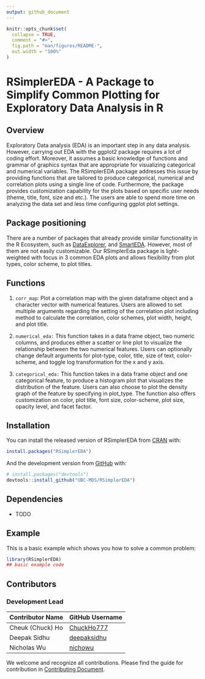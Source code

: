 ```yaml
---
output: github_document
---
```


<!-- README.md is generated from README.Rmd. Please edit that file -->

```r
knitr::opts_chunk$set(
  collapse = TRUE,
  comment = "#>",
  fig.path = "man/figures/README-",
  out.width = "100%"
)
```

# RSimplerEDA - A Package to Simplify Common Plotting for Exploratory Data Analysis in R

<!-- badges: start -->
<!-- badges: end -->


## Overview

Exploratory Data analysis (EDA) is an important step in any data analysis. 
However, carrying out EDA with the ggplot2 package requires a lot of coding effort. 
Moreover, it assumes a basic knowledge of functions and grammar of graphics syntax that are appropriate for visualizing categorical and numerical variables. The RSimplerEDA package addresses this issue by providing functions that are tailored to produce categorical, numerical and correlation plots using a single line of code. Furthermore, the package provides customization capability for the plots based on specific user needs (theme, title, font, size and etc.). The users are able to spend more time on analyzing the data set and less time configuring ggplot plot settings.

## Package positioning

There are a number of packages that already provide similar functionality in the R Ecosystem, such as
[DataExplorer](https://www.rdocumentation.org/packages/DataExplorer/versions/0.8.1), and [SmartEDA](https://www.rdocumentation.org/packages/SmartEDA/versions/0.3.6). However, most of them are not easily customizable. Our RSimplerEda package is light-weighted with focus in 3 common EDA plots and allows flexibility from plot types, color scheme, to plot titles.

## Functions

1. `corr_map`: Plot a correlation map with the given dataframe object and a character vector with numerical features. Users are allowed to set multiple arguments regarding the setting of the correlation plot including method to calculate the correlation, color schemes, plot width, height, and plot title.

2. `numerical_eda:` This function takes in a data frame object, two numeric columns, and produces either a scatter or line plot to visualize the relationship between the two numerical features. Users can optionally change default arguments for plot-type, color, title, size of text, color-scheme, and toggle log transformation for the x and y axis.

3. `categorical_eda:`  This function takes in a data frame object and one categorical feature, to produce a histogram plot that visualizes the distribution of the feature. Users can also choose to plot the density graph of the feature by specifying in plot_type. The function also offers customization on color, plot title, font size, color-scheme, plot size, opacity level, and facet factor.

## Installation

You can install the released version of RSimplerEDA from [CRAN](https://CRAN.R-project.org) with:

``` r
install.packages("RSimplerEDA")
```

And the development version from [GitHub](https://github.com/) with:

``` r
# install.packages("devtools")
devtools::install_github("UBC-MDS/RSimplerEDA")
```

## Dependencies
- TODO


## Example

This is a basic example which shows you how to solve a common problem:

```r
library(RSimplerEDA)
## basic example code
```

## Contributors

### Development Lead

|Contributor Name     | GitHub Username|
|---------------------|-----------|
|Cheuk (Chuck) Ho  | [ChuckHo777](https://github.com/ChuckHo777)|
|Deepak Sidhu      | [deepaksidhu](https://github.com/deepaksidhu)     |
|Nicholas Wu       | [nichowu](https://github.com/nichowu) |

We welcome and recognize all contributions. Please find the guide for contribution in [Contributing Document](https://github.com/UBC-MDS/RSimplerEDA/blob/master/.github/CONTRIBUTING.md).
